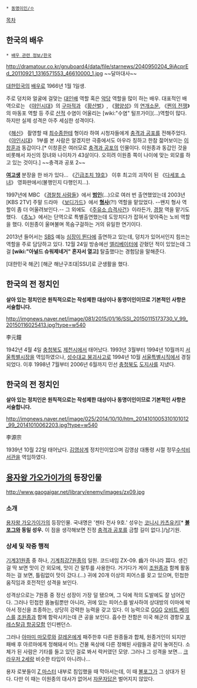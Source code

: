 * [[동명이인/ㅇ]]

[[목차]]
== 한국의 배우 ==
 * [[배우 관련 정보/한국]]

http://dramatour.co.kr/gnuboard4/data/file/starnews/2040950204_9iAcprEd_20110921_1316571553_46610000_1.jpg
~~달마대사~~

[[대한민국]]의 [[배우]]로 1966년 1월 1일생.

주로 덩치와 얼굴에 걸맞는 [[대인배]] 역할 혹은 [[악당]] 역할을 많이 하는 배우. 대표적인 배역으로는 《[[야인시대]]》의 [[구마적]]과 《[[황산벌]]》, 《[[평양성]]》의 [[연개소문]], 《[[쩐의 전쟁]]》의 마동포 역할 등 주로 [[산적]] 수염이 어울리는 [wiki:"수염" 털프가이](...)역할이 많다. 하지만 실제 성격은 아주 세심한 성격이다.

《[[해신]]》 촬영할 때 [[최수종]]한테 형이라 하여 시청자들에게 [[충격과 공포]]를 전해주었다. 《[[야인시대]]》 1부를 본 사람은 알겠지만 극중에서도 아우라 칭하고 한참 젊어보이는 [[이창훈]]과 동갑이다.[* 이창훈은 여러모로 [[충격과 공포]]의 인물이다. 이원종과 동갑인 것을 비롯해서 자신의 장녀와 나이차가 43살이다. 오히려 이원종 쪽이 나이에 맞는 외모를 하고 있는 것이다.] ~~충격과 공포 2~~

'''[[여고생]]''' 분장을 한 바가 있다... 《[[긴급조치 19호]]》 이후 최고의 괴작이 된 《[[다세포 소녀]]》 영화판에서(불행인지 다행인지...).

1997년에 MBC 《[[경찰청 사람들]]》에서 '''[[범인]]'''(...)으로 여러 번 출연했었는데 2003년 [KBS 2TV] 주말 드라마 《[[보디가드]]》에서 '''[[형사]]'''(?!) 역할을 맡았었다. --왠지 형사 역할이 좀 더 어울려보인다.-- 그 외에도 《[[주유소 습격사건]]》이라든가, [[경찰]] 역을 맡기도 했다. 《[[추노(드라마)|추노]]》에서는 단역으로 특별출연했는데 도망치다가 잡혀서 맞아죽는 노비 역할을 했다. 이원종이 울며불며 목숨구걸하는 거의 유일한 연기이다.

2013년 들어서는 [[SBS]] 예능 [[심장이 뛴다]]에 출연하고 있는데, 덩치가 있어서인지 힘쓰는 역할을 주로 담당하고 있다. 12월 24일 방송에선 [[엘리베이터]]에 갇혔던 적이 있었는데 그걸 '''[wiki:"아널드 슈워제네거" 혼자서 열고]''' 탈출했다는 경험담을 말해준다.

[대한민국 해군] [해군 해난구조대|SSU]로 군생활을 했다.

== 한국의 전 정치인 ==
'''살아 있는 정치인은 원칙적으로는 작성제한 대상이나 동명이인이므로 기본적인 사항은 서술합니다.'''

http://imgnews.naver.net/image/081/2015/01/16/SSI_20150115173730_V_99_20150116025413.jpg?type=w540

李元鐘

1942년 4월 4일 [[충청북도]] [[제천시]]에서 태어났다.
1993년 3월부터 1994년 10월까지 [[서울특별시장]]을 역임하였으나, [[성수대교 붕괴사고]]로 1994년 10월 [[서울특별시]]직에서 경질되었다. 이후 1998년 7월부터 2006년 6월까지 민선 [[충청북도]] [[도지사]]를 지냈다. 

== 한국의 전 정치인 ==
'''살아 있는 정치인은 원칙적으로는 작성제한 대상이나 동명이인이므로 기본적인 사항은 서술합니다.'''

http://imgnews.naver.net/image/025/2014/10/10/htm_2014101005310101012_99_20141010062203.jpg?type=w540

李源宗

1939년 10월 22일 태어났다. [[김영삼]]계 정치인이었으며 김영삼 대통령 시절 정무[[수석비서관]]을 역임하였다.

== [[용자왕 가오가이가]]의 등장인물 ==
http://www.gaogaigar.net/library/enemy/images/zx09.jpg

=== 소개 ===
[[용자왕 가오가이가]]의 등장인물. 국내명은 '젠타 전사 9호.' 성우는 [[코니시 카츠유키]][* '''[[볼포그]]와 동일 성우.''' 이 점을 생각해보면 진정 [[충격과 공포]]를 금할 길이 없다.]/남기원.

=== 상세 및 작중 행적 ===
[[기계31원종]] 중 하나, [[기계최강7원종]]의 일원. 코드네임 ZX-09. 齒가 아니라 耳다. 생긴 걸 딱 보면 맛이 간 외모에, 맛이 간 말투를 사용한다. 거기다가 게이 [[조원종]]과 함께 활동하는 걸 보면, 틀림없이 맛이 갔다.(...) 귀에 20개 이상의 피어스를 꽂고 있으며, 민첩한 움직임과 호전적인 성격을 보인다. 

성격상으로는 7원종 중 정신 성장이 가장 덜 됐으며, 그 덕에 적의 도발에도 잘 넘어간다. 그러나 민첩한 몸놀림뿐만 아니라, 귀에 있는 피어스를 발사하여 상대방의 이마에 박아서 정신을 조종하는, 상당히 강력한 능력을 갖고 있다. 이 능력으로 [[GGG]] [[오비트 베이스]]를 [[조원종]]과 함께 함락시키는데 큰 공을 보인다. 흡수한 전함은 미국 해군의 경항모 [[포레스탈급 항공모함]] 인디펜던스.

그러나 [[아마미 마모루]]와 [[갈레온]]에게 패주한후 다른 원종들과 합체, 원종거인이 되지만 패배 후 아르마에게 정해돼서 어느 건물 옥상에 다른 정해된 사람들과 같이 놓여진다. 소체가 된 사람은 기타를 들고 있던 걸로 봐서 락커였던 모양. 그러나 그 성격을 보면... [[크라우저 2세]]랑 비슷한 타입이 아니려나...

용자 로봇들이 [[Z 마스터]] 내부로 침입했을 때 막아서는데, 이 때 [[볼포그]]가 그 상대가 된다. 다만 이 때는 이원종의 대사가 없어서 [[자문자답]]은 벌어지지 않았다.

